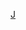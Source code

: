 {{Asbox
| image     = jilin-icon.jpg
| pix       = 30
| subject   = 
| qualifier = 關於[[:Category:吉林行政区划|吉林行政区划]]
| category  = 吉林行政区划小作品
| tempsort  = 
| name      = Template:Jilin-division-stub
}}<noinclude>
[[Category:中国各省行政区划小作品模板|J]]
[[Category:吉林行政区划模板| ]]
</noinclude>